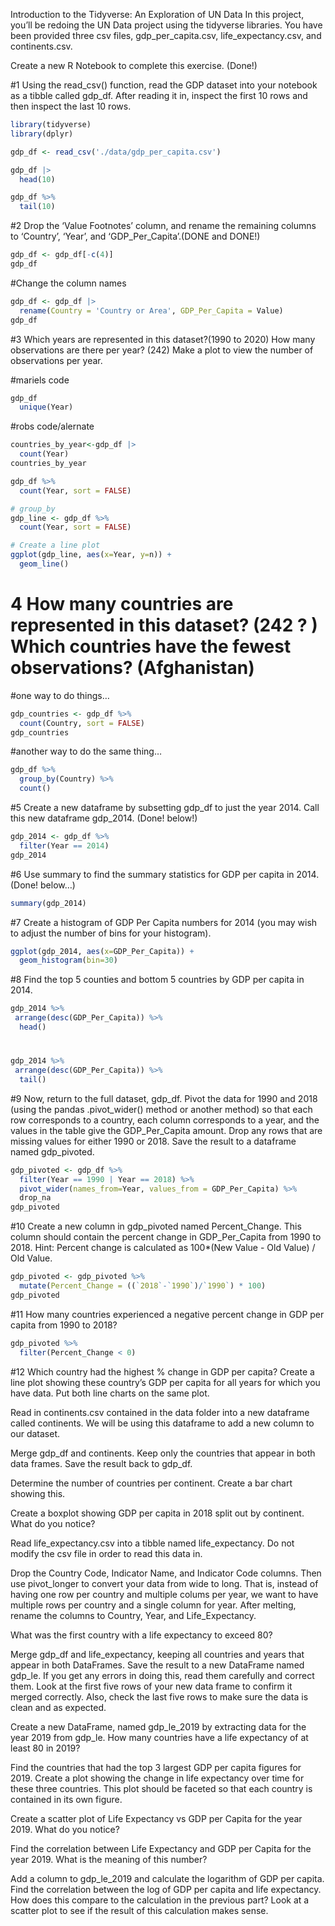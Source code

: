 Introduction to the Tidyverse: An Exploration of UN Data In this project, you'll be redoing the UN Data project using the tidyverse libraries. You have been provided three csv files, gdp_per_capita.csv, life_expectancy.csv, and continents.csv.

Create a new R Notebook to complete this exercise. (Done!)

#1 Using the read_csv() function, read the GDP dataset into your notebook as a tibble called gdp_df. After reading it in, inspect the first 10 rows and then inspect the last 10 rows.

```r
library(tidyverse)
library(dplyr)
```

```r
gdp_df <- read_csv('./data/gdp_per_capita.csv')
```

```r

gdp_df |> 
  head(10)

```

```r
gdp_df %>% 
  tail(10)
```


#2 Drop the 'Value Footnotes' column, and rename the remaining columns to 'Country', 'Year', and 'GDP_Per_Capita'.(DONE and DONE!)

```r
gdp_df <- gdp_df[-c(4)]
gdp_df

```

#Change the column names
```r
gdp_df <- gdp_df |> 
  rename(Country = 'Country or Area', GDP_Per_Capita = Value) 
gdp_df
```

#3 Which years are represented in this dataset?(1990 to 2020) How many observations are there per year? (242) Make a plot to view the number of observations per year.

#mariels code
```r
gdp_df
  unique(Year)
```


#robs code/alernate
```r
countries_by_year<-gdp_df |> 
  count(Year)
countries_by_year
```

```r
gdp_df %>%
  count(Year, sort = FALSE)
```

```r
# group_by
gdp_line <- gdp_df %>%
  count(Year, sort = FALSE)

# Create a line plot
ggplot(gdp_line, aes(x=Year, y=n)) +
  geom_line() 
```

# 4 How many countries are represented in this dataset? (242 ? ) Which countries have the fewest observations? (Afghanistan)
#one way to do things...
```r
gdp_countries <- gdp_df %>%
  count(Country, sort = FALSE)
gdp_countries
```
#another way to do the same thing...
```r
gdp_df %>% 
  group_by(Country) %>% 
  count()
```


#5 Create a new dataframe by subsetting gdp_df to just the year 2014. Call this new dataframe gdp_2014. (Done! below!)

```r
gdp_2014 <- gdp_df %>% 
  filter(Year == 2014)
gdp_2014
```

#6 Use summary to find the summary statistics for GDP per capita in 2014.
(Done! below...)
```r
summary(gdp_2014)
```

#7 Create a histogram of GDP Per Capita numbers for 2014 (you may wish to adjust the number of bins for your histogram).

```r
ggplot(gdp_2014, aes(x=GDP_Per_Capita)) +
  geom_histogram(bin=30) 
```

#8 Find the top 5 counties and bottom 5 countries by GDP per capita in 2014.

```r
gdp_2014 %>% 
 arrange(desc(GDP_Per_Capita)) %>% 
  head()
```
#
```r
gdp_2014 %>% 
 arrange(desc(GDP_Per_Capita)) %>% 
  tail()
```

#9 Now, return to the full dataset, gdp_df. Pivot the data for 1990 and 2018 (using the pandas .pivot_wider() method or another method) so that each row corresponds to a country, each column corresponds to a year, and the values in the table give the GDP_Per_Capita amount. Drop any rows that are missing values for either 1990 or 2018. Save the result to a dataframe named gdp_pivoted.

```r
gdp_pivoted <- gdp_df %>%
  filter(Year == 1990 | Year == 2018) %>% 
  pivot_wider(names_from=Year, values_from = GDP_Per_Capita) %>%
  drop_na
gdp_pivoted
```


#10 Create a new column in gdp_pivoted named Percent_Change. This column should contain the percent change in GDP_Per_Capita from 1990 to 2018. Hint: Percent change is calculated as 100\*(New Value - Old Value) / Old Value.

```r
gdp_pivoted <- gdp_pivoted %>%
  mutate(Percent_Change = ((`2018`-`1990`)/`1990`) * 100)
gdp_pivoted
```

#11 How many countries experienced a negative percent change in GDP per capita from 1990 to 2018?

```r
gdp_pivoted %>% 
  filter(Percent_Change < 0)
```

#12 Which country had the highest % change in GDP per capita? Create a line plot showing these country's GDP per capita for all years for which you have data. Put both line charts on the same plot.

Read in continents.csv contained in the data folder into a new dataframe called continents. We will be using this dataframe to add a new column to our dataset.

Merge gdp_df and continents. Keep only the countries that appear in both data frames. Save the result back to gdp_df.

Determine the number of countries per continent. Create a bar chart showing this.

Create a boxplot showing GDP per capita in 2018 split out by continent. What do you notice?

Read life_expectancy.csv into a tibble named life_expectancy. Do not modify the csv file in order to read this data in.

Drop the Country Code, Indicator Name, and Indicator Code columns. Then use pivot_longer to convert your data from wide to long. That is, instead of having one row per country and multiple colums per year, we want to have multiple rows per country and a single column for year. After melting, rename the columns to Country, Year, and Life_Expectancy.

What was the first country with a life expectancy to exceed 80?

Merge gdp_df and life_expectancy, keeping all countries and years that appear in both DataFrames. Save the result to a new DataFrame named gdp_le. If you get any errors in doing this, read them carefully and correct them. Look at the first five rows of your new data frame to confirm it merged correctly. Also, check the last five rows to make sure the data is clean and as expected.

Create a new DataFrame, named gdp_le_2019 by extracting data for the year 2019 from gdp_le. How many countries have a life expectancy of at least 80 in 2019?

Find the countries that had the top 3 largest GDP per capita figures for 2019. Create a plot showing the change in life expectancy over time for these three countries. This plot should be faceted so that each country is contained in its own figure.

Create a scatter plot of Life Expectancy vs GDP per Capita for the year 2019. What do you notice?

Find the correlation between Life Expectancy and GDP per Capita for the year 2019. What is the meaning of this number?

Add a column to gdp_le_2019 and calculate the logarithm of GDP per capita. Find the correlation between the log of GDP per capita and life expectancy. How does this compare to the calculation in the previous part? Look at a scatter plot to see if the result of this calculation makes sense.
